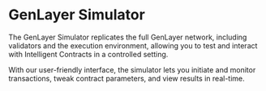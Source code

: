 # GenLayer Simulator

The GenLayer Simulator replicates the full GenLayer network, including validators and the execution environment, allowing you to test and interact with Intelligent Contracts in a controlled setting.

With our user-friendly interface, the simulator lets you initiate and monitor transactions, tweak contract parameters, and view results in real-time.


<Cards>
  <Card title="Get Started" href="/simulator/installation" />

  <Card title="Usage and Interaction" href="/simulator/usage-and-interaction"/>
  <Card title="Intelligent Contract Syntax" href="/simulator/usage-and-interaction"/>
  <Card  title="Use Cases" href="/simulator/use-cases" />
  <Card  title="Limitation" href="/simulator/limitations" />
</Cards>